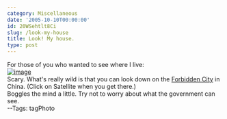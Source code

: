 ```yaml
---
category: Miscellaneous
date: '2005-10-10T00:00:00'
id: 20WSehtlt8Ci
slug: /look-my-house
title: Look! My house.
type: post
---
```


For those of you who wanted to see where I live:  
[![image](https://photos1.blogger.com/blogger/2691/1643/400/house.jpg)](http://photos1.blogger.com/blogger/2691/1643/1600/house.jpg)  
Scary. What's really wild is that you can look down on the
[Forbidden City](http://maps.google.com/maps?ll=39.912145,116.394659&spn=0.003487,0.006951&amp;amp;amp;t=k&hl=en)
in China. (Click on Satellite when you get there.)  
Boggles the mind a little. Try not to worry about what the
government can see.  
--Tags: tagPhoto